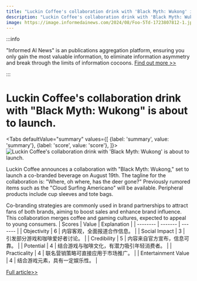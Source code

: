 ```yaml
---
title: "Luckin Coffee's collaboration drink with 'Black Myth: Wukong' is about to launch."
description: "Luckin Coffee's collaboration drink with 'Black Myth: Wukong' is about to launch."
image: https://image.informedainews.com/2024/08/Foo-5Td-1723807812-1.jpg
---
```



:::info

"Informed AI News" is an publications aggregation platform, ensuring you only gain the most valuable information, to eliminate information asymmetry and break through the limits of information cocoons.  [Find out more >>](/)

:::

# Luckin Coffee's collaboration drink with "Black Myth: Wukong" is about to launch.


<Tabs
	defaultValue="summary"
	values={[
	{label: 'summary', value: 'summary'},
	{label: 'score', value: 'score'},
]}>
<TabItem value="summary">
<img
  src="https://image.informedainews.com/2024/08/Foo-5Td-1723807812-1.jpg"
  alt="Luckin Coffee's collaboration drink with 'Black Myth: Wukong' is about to launch."
/>



Luckin Coffee announces a collaboration with "Black Myth: Wukong," set to launch a co-branded beverage on August 19th.
The tagline for the collaboration is: "Where, oh where, has the deer gone?"
Previously rumored items such as the "Cloud Surfing Americano" will be available.
Peripheral products include cup sleeves and tote bags.

Co-branding strategies are commonly used in brand partnerships to attract fans of both brands, aiming to boost sales and enhance brand influence. This collaboration merges coffee and gaming cultures, expected to appeal to young consumers.
</TabItem>
<TabItem value="score">
	| Scores     | Value   | Explanation |
	| -------- | ------- | ------- |
	| Objectivity  | 6    | 内容客观，全面报道合作信息。    |
	| Social Impact | 3     | 引发部分游戏和咖啡爱好者讨论。    |
	| Credibility    | 5    | 内容来自官方宣布，信息可靠。    |
	| Potential    | 4    | 结合游戏与咖啡文化，有潜力吸引年轻消费者。    |
	| Practicality    | 4    | 联名营销策略可直接应用于市场推广。    |
	| Entertainment Value    | 4    | 结合游戏元素，具有一定娱乐性。    |
</TabItem>
</Tabs>

[Full article>>](https://www.cnbeta.com.tw/articles/game/1442441.htm)

